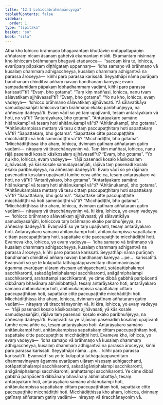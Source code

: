 ```yaml
---
title: "12.1 Lohiccabrāhmaṇānuyoga"
tableOfContents: false
sidebar:
  order: 1
type: "tipitaka"
basket: "su"
book: "sila"
---
```



<DynamicBreadcrumb />

<Division number="509" book="sila" bookNo="6" page="216">

<Paragraph number="874" book="sila">
Atha kho lohicco brāhmaṇo bhagavantaṃ bhuttāviṃ onītapattapāṇiṃ aññataraṃ nīcaṃ āsanaṃ gahetvā ekamantaṃ nisīdi. Ekamantaṃ nisinnaṃ kho lohiccaṃ brāhmaṇaṃ bhagavā etadavoca—  “saccaṃ kira te, lohicca, evarūpaṃ pāpakaṃ diṭṭhigataṃ uppannaṃ—  ‘idha samaṇo vā brāhmaṇo vā kusalaṃ dhammaṃ adhigaccheyya, kusalaṃ dhammaṃ adhigantvā na parassa āroceyya—  kiñhi paro parassa karissati. Seyyathāpi nāma purāṇaṃ bandhanaṃ chinditvā aññaṃ navaṃ bandhanaṃ kareyya; evaṃ sampadamidaṃ pāpakaṃ lobhadhammaṃ vadāmi, kiñhi paro parassa karissatī’”ti? “Evaṃ, bho gotama”. “Taṃ kiṃ maññasi, lohicca, nanu tvaṃ sālavatikaṃ ajjhāvasasī”ti? “Evaṃ, bho gotama”. “Yo nu kho, lohicca, evaṃ vadeyya—  ‘lohicco brāhmaṇo sālavatikaṃ ajjhāvasati. Yā sālavatikāya samudayasañjāti lohiccova taṃ brāhmaṇo ekako paribhuñjeyya, na aññesaṃ dadeyyā’ti. Evaṃ vādī so ye taṃ upajīvanti, tesaṃ antarāyakaro vā hoti, no vā”ti?
</Paragraph>

<Paragraph number="875" book="sila">
“Antarāyakaro, bho gotama”. “Antarāyakaro samāno hitānukampī vā tesaṃ hoti ahitānukampī vā”ti? “Ahitānukampī, bho gotama”. “Ahitānukampissa mettaṃ vā tesu cittaṃ paccupaṭṭhitaṃ hoti sapattakaṃ vā”ti? “Sapattakaṃ, bho gotama”. “Sapattake citte paccupaṭṭhite micchādiṭṭhi vā hoti sammādiṭṭhi vā”ti? “Micchādiṭṭhi, bho gotama”. “Micchādiṭṭhissa kho ahaṃ, lohicca, dvinnaṃ gatīnaṃ aññataraṃ gatiṃ vadāmi—  nirayaṃ vā tiracchānayoniṃ vā.
</Paragraph>

</Division>
<Division number="510" book="sila" bookNo="6" page="217">

<Paragraph number="876" book="sila">
Taṃ kiṃ maññasi, lohicca, nanu rājā pasenadi kosalo kāsikosalaṃ ajjhāvasatī”ti? “Evaṃ, bho gotama”. “Yo nu kho, lohicca, evaṃ vadeyya—  ‘rājā pasenadi kosalo kāsikosalaṃ ajjhāvasati; yā kāsikosale samudayasañjāti, rājāva taṃ pasenadi kosalo ekako paribhuñjeyya, na aññesaṃ dadeyyā’ti. Evaṃ vādī so ye rājānaṃ pasenadiṃ kosalaṃ upajīvanti tumhe ceva aññe ca, tesaṃ antarāyakaro vā hoti, no vā”ti?
</Paragraph>

<Paragraph number="877" book="sila">
“Antarāyakaro, bho gotama”. “Antarāyakaro samāno hitānukampī vā tesaṃ hoti ahitānukampī vā”ti? “Ahitānukampī, bho gotama”. “Ahitānukampissa mettaṃ vā tesu cittaṃ paccupaṭṭhitaṃ hoti sapattakaṃ vā”ti? “Sapattakaṃ, bho gotama”. “Sapattake citte paccupaṭṭhite micchādiṭṭhi vā hoti sammādiṭṭhi vā”ti? “Micchādiṭṭhi, bho gotama”. “Micchādiṭṭhissa kho ahaṃ, lohicca, dvinnaṃ gatīnaṃ aññataraṃ gatiṃ vadāmi—  nirayaṃ vā tiracchānayoniṃ vā.
</Paragraph>

</Division>
<Division number="511" book="sila" bookNo="6" page="217">

<Paragraph number="878" book="sila">
Iti kira, lohicca, yo evaṃ vadeyya—  ‘lohicco brāhmaṇo sālavatikaṃ ajjhāvasati; yā sālavatikāya samudayasañjāti, lohiccova taṃ brāhmaṇo ekako paribhuñjeyya, na aññesaṃ dadeyyā’ti. Evaṃvādī so ye taṃ upajīvanti, tesaṃ antarāyakaro hoti. Antarāyakaro samāno ahitānukampī hoti, ahitānukampissa sapattakaṃ cittaṃ paccupaṭṭhitaṃ hoti, sapattake citte paccupaṭṭhite micchādiṭṭhi hoti. Evameva kho, lohicca, yo evaṃ vadeyya—  ‘idha samaṇo vā brāhmaṇo vā kusalaṃ dhammaṃ adhigaccheyya, kusalaṃ dhammaṃ adhigantvā na parassa āroceyya, kiñhi paro parassa karissati. Seyyathāpi nāma purāṇaṃ bandhanaṃ chinditvā aññaṃ navaṃ bandhanaṃ kareyya …pe…  karissatī’ti. Evaṃvādī so ye te kulaputtā tathāgatappaveditaṃ dhammavinayaṃ āgamma evarūpaṃ uḷāraṃ visesaṃ adhigacchanti, sotāpattiphalampi sacchikaronti, sakadāgāmiphalampi sacchikaronti, anāgāmiphalampi sacchikaronti, arahattampi sacchikaronti, ye cime dibbā gabbhā paripācenti dibbānaṃ bhavānaṃ abhinibbattiyā, tesaṃ antarāyakaro hoti, antarāyakaro samāno ahitānukampī hoti, ahitānukampissa sapattakaṃ cittaṃ paccupaṭṭhitaṃ hoti, sapattake citte paccupaṭṭhite micchādiṭṭhi hoti. Micchādiṭṭhissa kho ahaṃ, lohicca, dvinnaṃ gatīnaṃ aññataraṃ gatiṃ vadāmi—  nirayaṃ vā tiracchānayoniṃ vā.
</Paragraph>

</Division>
<Division number="512" book="sila" bookNo="6" page="218">

<Paragraph number="879" book="sila">
Iti kira, lohicca, yo evaṃ vadeyya—  ‘rājā pasenadi kosalo kāsikosalaṃ ajjhāvasati; yā kāsikosale samudayasañjāti, rājāva taṃ pasenadi kosalo ekako paribhuñjeyya, na aññesaṃ dadeyyā’ti. Evaṃvādī so ye rājānaṃ pasenadiṃ kosalaṃ upajīvanti tumhe ceva aññe ca, tesaṃ antarāyakaro hoti. Antarāyakaro samāno ahitānukampī hoti, ahitānukampissa sapattakaṃ cittaṃ paccupaṭṭhitaṃ hoti, sapattake citte paccupaṭṭhite micchādiṭṭhi hoti. Evameva kho, lohicca, yo evaṃ vadeyya—  ‘idha samaṇo vā brāhmaṇo vā kusalaṃ dhammaṃ adhigaccheyya, kusalaṃ dhammaṃ adhigantvā na parassa āroceyya, kiñhi paro parassa karissati. Seyyathāpi nāma …pe…  kiñhi paro parassa karissatī’ti. Evaṃvādī so ye te kulaputtā tathāgatappaveditaṃ dhammavinayaṃ āgamma evarūpaṃ uḷāraṃ visesaṃ adhigacchanti, sotāpattiphalampi sacchikaronti, sakadāgāmiphalampi sacchikaronti, anāgāmiphalampi sacchikaronti, arahattampi sacchikaronti. Ye cime dibbā gabbhā paripācenti dibbānaṃ bhavānaṃ abhinibbattiyā, tesaṃ antarāyakaro hoti, antarāyakaro samāno ahitānukampī hoti, ahitānukampissa sapattakaṃ cittaṃ paccupaṭṭhitaṃ hoti, sapattake citte paccupaṭṭhite micchādiṭṭhi hoti. Micchādiṭṭhissa kho ahaṃ, lohicca, dvinnaṃ gatīnaṃ aññataraṃ gatiṃ vadāmi—  nirayaṃ vā tiracchānayoniṃ vā.
</Paragraph>
</Division>